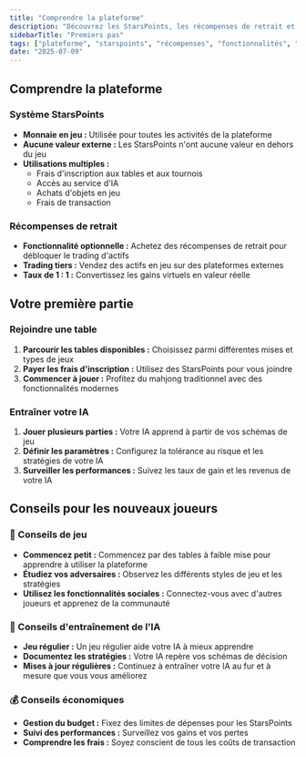 ```yaml
---
title: "Comprendre la plateforme"
description: "Découvrez les StarsPoints, les récompenses de retrait et les fonctionnalités essentielles de la plateforme Mahjong Stars"
sidebarTitle: "Premiers pas"
tags: ["plateforme", "starspoints", "récompenses", "fonctionnalités", "aperçu"]
date: "2025-07-09"
---
```


## Comprendre la plateforme

### Système StarsPoints
- **Monnaie en jeu :** Utilisée pour toutes les activités de la plateforme
- **Aucune valeur externe :** Les StarsPoints n'ont aucune valeur en dehors du jeu
- **Utilisations multiples :**
  - Frais d'inscription aux tables et aux tournois
  - Accès au service d'IA
  - Achats d'objets en jeu
  - Frais de transaction

### Récompenses de retrait
- **Fonctionnalité optionnelle :** Achetez des récompenses de retrait pour débloquer le trading d'actifs
- **Trading tiers :** Vendez des actifs en jeu sur des plateformes externes
- **Taux de 1 : 1 :** Convertissez les gains virtuels en valeur réelle

## Votre première partie

### Rejoindre une table
1. **Parcourir les tables disponibles :** Choisissez parmi différentes mises et types de jeux
2. **Payer les frais d'inscription :** Utilisez des StarsPoints pour vous joindre
3. **Commencer à jouer :** Profitez du mahjong traditionnel avec des fonctionnalités modernes

### Entraîner votre IA
1. **Jouer plusieurs parties :** Votre IA apprend à partir de vos schémas de jeu
2. **Définir les paramètres :** Configurez la tolérance au risque et les stratégies de votre IA
3. **Surveiller les performances :** Suivez les taux de gain et les revenus de votre IA

## Conseils pour les nouveaux joueurs

### 🎯 Conseils de jeu
- **Commencez petit :** Commencez par des tables à faible mise pour apprendre à utiliser la plateforme
- **Étudiez vos adversaires :** Observez les différents styles de jeu et les stratégies
- **Utilisez les fonctionnalités sociales :** Connectez-vous avec d'autres joueurs et apprenez de la communauté

### 🤖 Conseils d'entraînement de l'IA
- **Jeu régulier :** Un jeu régulier aide votre IA à mieux apprendre
- **Documentez les stratégies :** Votre IA repère vos schémas de décision
- **Mises à jour régulières :** Continuez à entraîner votre IA au fur et à mesure que vous vous améliorez

### 💰 Conseils économiques
- **Gestion du budget :** Fixez des limites de dépenses pour les StarsPoints
- **Suivi des performances :** Surveillez vos gains et vos pertes
- **Comprendre les frais :** Soyez conscient de tous les coûts de transaction
